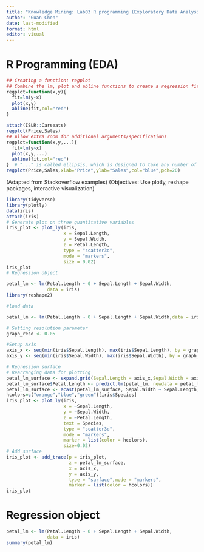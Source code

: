 ```yaml
---
title: "Knowledge Mining: Lab03 R programming (Exploratory Data Analysis)"
author: "Guan Chen"
date: last-modified
format: html
editor: visual
---
```


# R Programming (EDA)

```r
## Creating a function: regplot
## Combine the lm, plot and abline functions to create a regression fit plot function
regplot=function(x,y){
  fit=lm(y~x)
  plot(x,y)
  abline(fit,col="red")
}
```

```r
attach(ISLR::Carseats)
regplot(Price,Sales)
## Allow extra room for additional arguments/specifications
regplot=function(x,y,...){
  fit=lm(y~x)
  plot(x,y,...)
  abline(fit,col="red")
}  # "..." is called ellipsis, which is designed to take any number of named or unnamed arguments.
regplot(Price,Sales,xlab="Price",ylab="Sales",col="blue",pch=20)
```

(Adapted from Stackoverflow examples) (Objectives: Use plotly, reshape packages, interactive visualization)

```r
library(tidyverse)
library(plotly)
data(iris)
attach(iris)
# Generate plot on three quantitative variables
iris_plot <- plot_ly(iris,
                     x = Sepal.Length,
                     y = Sepal.Width,
                     z = Petal.Length,
                     type = "scatter3d",
                     mode = "markers",
                     size = 0.02)
iris_plot
# Regression object

petal_lm <- lm(Petal.Length ~ 0 + Sepal.Length + Sepal.Width,
               data = iris)
library(reshape2)

#load data

petal_lm <- lm(Petal.Length ~ 0 + Sepal.Length + Sepal.Width,data = iris)

# Setting resolution parameter
graph_reso <- 0.05

#Setup Axis
axis_x <- seq(min(iris$Sepal.Length), max(iris$Sepal.Length), by = graph_reso)
axis_y <- seq(min(iris$Sepal.Width), max(iris$Sepal.Width), by = graph_reso)

# Regression surface
# Rearranging data for plotting
petal_lm_surface <- expand.grid(Sepal.Length = axis_x,Sepal.Width = axis_y,KEEP.OUT.ATTRS = F)
petal_lm_surface$Petal.Length <- predict.lm(petal_lm, newdata = petal_lm_surface)
petal_lm_surface <- acast(petal_lm_surface, Sepal.Width ~ Sepal.Length, value.var = "Petal.Length")
hcolors=c("orange","blue","green")[iris$Species]
iris_plot <- plot_ly(iris,
                     x = ~Sepal.Length,
                     y = ~Sepal.Width,
                     z = ~Petal.Length,
                     text = Species,
                     type = "scatter3d",
                     mode = "markers",
                     marker = list(color = hcolors),
                     size=0.02)
# Add surface
iris_plot <- add_trace(p = iris_plot,
                       z = petal_lm_surface,
                       x = axis_x,
                       y = axis_y,
                       type = "surface",mode = "markers",
                       marker = list(color = hcolors))
iris_plot
```

# Regression object

```r
petal_lm <- lm(Petal.Length ~ 0 + Sepal.Length + Sepal.Width, 
               data = iris)
summary(petal_lm)
```
